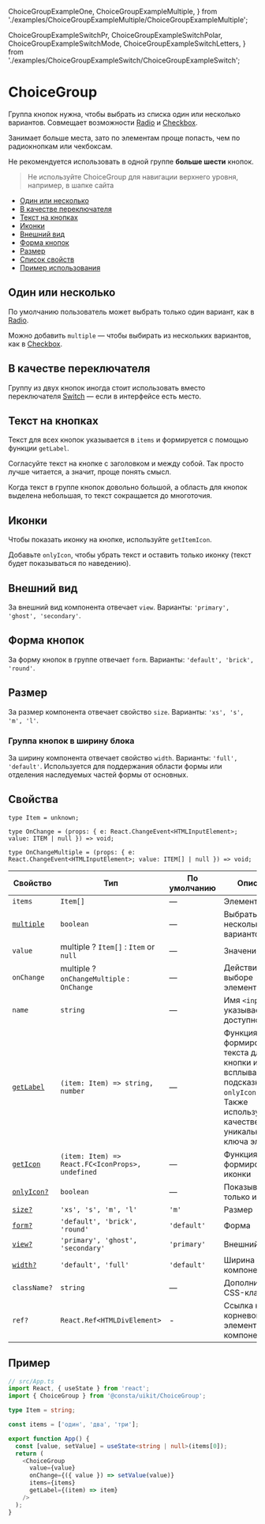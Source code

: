   ChoiceGroupExampleOne,
  ChoiceGroupExampleMultiple,
} from './examples/ChoiceGroupExampleMultiple/ChoiceGroupExampleMultiple';

  ChoiceGroupExampleSwitchPr,
  ChoiceGroupExampleSwitchPolar,
  ChoiceGroupExampleSwitchMode,
  ChoiceGroupExampleSwitchLetters,
} from './examples/ChoiceGroupExampleSwitch/ChoiceGroupExampleSwitch';

# ChoiceGroup

Группа кнопок нужна, чтобы выбрать из списка один или несколько вариантов.
Совмещает возможности [Radio](?path=/docs/components-radio--playground) и
[Checkbox](?path=/docs/components-checkbox--playground).

Занимает больше места, зато по элементам проще попасть, чем по радиокнопкам
или чекбоксам.

Не рекомендуется использовать в одной группе **больше шести** кнопок.

> Не используйте ChoiceGroup для навигации верхнего уровня, например, в шапке сайта

- [Один или несколько](#один-или-несколько)
- [В качестве переключателя](#в-качестве-переключателя)
- [Текст на кнопках](#текст-на-кнопках)
- [Иконки](#иконки)
- [Внешний вид](#внешний-вид)
- [Форма кнопок](#форма-кнопок)
- [Размер](#размер)
- [Список свойств](#свойства)
- [Пример использования](#пример)

## Один или несколько

По умолчанию пользователь может выбрать только один вариант,
как в [Radio](?path=/docs/components-radio--playground).

<ChoiceGroupExampleOne />

Можно добавить `multiple` — чтобы выбирать из нескольких вариантов,
как в [Checkbox](?path=/docs/components-checkbox--playground).

<ChoiceGroupExampleMultiple />

## В качестве переключателя

Группу из двух кнопок иногда стоит использовать вместо переключателя
[Switch](?path=/docs/components-switch--playground) — если в интерфейсе есть место.

<ChoiceGroupExampleSwitchPolar />
<ChoiceGroupExampleSwitchLetters />
<ChoiceGroupExampleSwitchPr />
<ChoiceGroupExampleSwitchMode />

## Текст на кнопках

Текст для всех кнопок указывается в `items` и формируется с помощью функции `getLabel`.

Согласуйте текст на кнопке с заголовком и между собой. Так просто лучше читается, а значит, проще понять смысл.

<ChoiceGroupExampleText />

Когда текст в группе кнопок довольно большой, а область для кнопок выделена небольшая, то текст сокращается до многоточия.

<ChoiceGroupExampleTextOverflow />

## Иконки

Чтобы показать иконку на кнопке, используйте `getItemIcon`.

Добавьте `onlyIcon`, чтобы убрать текст и оставить только иконку (текст будет показываться по наведению).

<ChoiceGroupExampleIcon />

## Внешний вид

За внешний вид компонента отвечает `view`. Варианты: `'primary', 'ghost', 'secondary'`.

<ChoiceGroupExampleView />

## Форма кнопок

За форму кнопок в группе отвечает `form`. Варианты: `'default', 'brick', 'round'`.

<ChoiceGroupExampleForm />

## Размер

За размер компонента отвечает свойство `size`. Варианты: `'xs', 's', 'm', 'l'`.

<ChoiceGroupExampleSize />

### Группа кнопок в ширину блока

За ширину компонента отвечает свойство `width`. Варианты: `'full', 'default'`.
Используется для поддержания области формы или отделения наследуемых частей формы от основных.

<ChoiceGroupExampleWidth />

## Свойства

```
type Item = unknown;

type OnChange = (props: { e: React.ChangeEvent<HTMLInputElement>; value: ITEM | null }) => void;

type OnChangeMultiple = (props: { e: React.ChangeEvent<HTMLInputElement>; value: ITEM[] | null }) => void;

```

| Свойство                                    | Тип                                              | По умолчанию | Описание                                                                                                                                               |
| ------------------------------------------- | ------------------------------------------------ | ------------ | ------------------------------------------------------------------------------------------------------------------------------------------------------ |
| `items`                                     | `Item[]`                                         | —            | Элементы                                                                                                                                               |
| [`multiple`](#один-или-несколько)           | `boolean`                                        | —            | Выбрать несколько вариантов                                                                                                                            |
| `value`                                     | multiple ? `Item[]` : `Item` or `null`           | —            | Значение                                                                                                                                               |
| `onChange`                                  | multiple ? `onChangeMultiple` : `OnChange`       | —            | Действие при выборе элемента                                                                                                                           |
| `name`                                      | `string`                                         | —            | Имя `<input>`, указывается для доступности                                                                                                             |
| [`getLabel`](#текст-на-кнопках)             | `(item: Item) => string, number`                 | —            | Функция для формирования текста для кнопки или всплывающей подсказки (при `onlyIcon = true`). Также используется в качестве уникального ключа элемента |
| [`getIcon`](#иконки)                        | `(item: Item) => React.FC<IconProps>, undefined` | —            | Функция для формирования иконки                                                                                                                        |
| [`onlyIcon?`](#иконки)                      | `boolean`                                        | —            | Показывать только иконку                                                                                                                               |
| [`size?`](#размер)                          | `'xs', 's', 'm', 'l'`                            | `'m'`        | Размер                                                                                                                                                 |
| [`form?`](#форма-кнопок)                    | `'default', 'brick', 'round'`                    | `'default'`  | Форма                                                                                                                                                  |
| [`view?`](#внешний-вид)                     | `'primary', 'ghost', 'secondary'`                | `'primary'`  | Внешний вид                                                                                                                                            |
| [`width?`](#группа-кнопок-в-ширину-блока) | `'default', 'full'`                              | `'default'`  | Ширина компонента                                                                                                                                      |
| `className?`                                | `string`                                         | —            | Дополнительный CSS-класс                                                                                                                               |
| `ref?`                                      | `React.Ref<HTMLDivElement>`                      | -            | Ссылка на корневой DOM-элемент этого компонента                                                                                                        |

## Пример

```ts
// src/App.ts
import React, { useState } from 'react';
import { ChoiceGroup } from '@consta/uikit/ChoiceGroup';

type Item = string;

const items = ['один', 'два', 'три'];

export function App() {
  const [value, setValue] = useState<string | null>(items[0]);
  return (
    <ChoiceGroup
      value={value}
      onChange={({ value }) => setValue(value)}
      items={items}
      getLabel={(item) => item}
    />
  );
}
```
